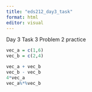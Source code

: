 ```yaml
---
title: "eds212_day3_task"
format: html
editor: visual
---
```


Day 3 Task 3 Problem 2 practice

```r
vec_a = c(1,6)
vec_b = c(2,4)

vec_a + vec_b
vec_b - vec_b 
4*vec_a
vec_a%*%vec_b
```
